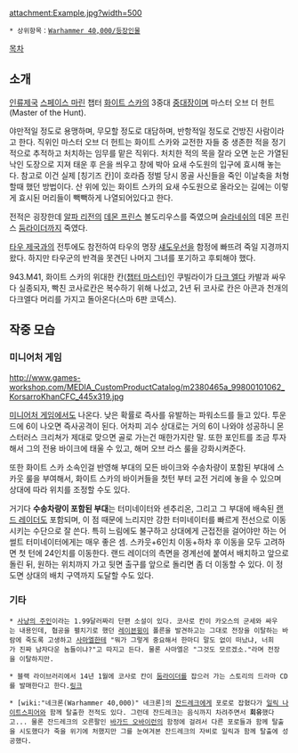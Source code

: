 {{{+1 '''Kor'sarro Khan'''}}}

attachment:Example.jpg?width=500

 * 상위항목：[[Warhammer 40,000/등장인물]]

[[목차]]

== 소개 ==
[[인류제국]] [[스페이스 마린]] 챕터 [[화이트 스카]]의 3중대 [[중대장]]이며 마스터 오브 더 헌트(Master of the Hunt).

야만적일 정도로 용맹하며, 무모할 정도로 대담하며, 반항적일 정도로 건방진 사람이라고 한다. 직위인 마스터 오브 더 헌트는 화이트 스카와 교전한 자들 중 생존한 적을 정기적으로 추적하고 처치하는 임무를 맡은 직위다. 처치한 적의 목을 잘라 오면 눈은 가열된 낙인 도장으로 지져 태운 후 은을 씌우고 창에 박아 요새 수도원의 입구에 효시해 놓는다. 참고로 이건 실제 [칭기즈 칸]이 호라즘 정벌 당시 몽골 사신들을 죽인 이날축을 처형할때 했던 방법이다. 산 위에 있는 화이트 스카의 요새 수도원으로 올라오는 길에는 이렇게 효시된 머리들이 빽빽하게 나열되어있다고 한다.

전적은 굉장한데 [[알파 리전]]의 [[데몬 프린스]] 볼도리우스를 죽였으며 [[슬라네쉬]]의 데몬 프린스 [[둠라이더]]까지 죽였다.

[[타우 제국]]과의 전투에도 참전하여 타우의 명장 [[섀도우선]]을 함정에 빠뜨려 죽일 지경까지 왔다. 하지만 타우군의 반격을 못견딘 나머지 그녀를 포기하고 후퇴해야 했다.

943.M41, 화이트 스카의 위대한 칸([[챕터 마스터]])인 쿠빌라이가 [[다크 엘다]] 카발과 싸우다 실종되자, 빡친 코사로칸은 복수하기 위해 나섰고, 2년 뒤 코사로 칸은 아콘과 천개의 다크엘다 머리를 가지고 돌아온다(스마 6판 코덱스). 

== 작중 모습 ==
=== 미니어처 게임 ===
http://www.games-workshop.com/MEDIA_CustomProductCatalog/m2380465a_99800101062_KorsarroKhanCFC_445x319.jpg

[[미니어처 게임]]에서도 나온다. 낮은 확률로 즉사를 유발하는 파워소드를 들고 있다. 투운드에 6이 나오면 즉사공격이 된다. 어차피 괴수 상대로는 거의 6이 나와야 성공하니 몬스터러스 크리쳐가 제대로 맞으면 골로 가는건 매한가지란 말. 또한 포인트를 조금 투자해서 그의 전용 바이크에 태울 수 있고, 해머 오브 라스 룰을 강화시켜준다.

또한 화이트 스카 소속인걸 반영해 부대의 모든 바이크와 수송차량이 포함된 부대에 스카웃 룰을 부여해서, 화이트 스카의 바이커들을 첫턴 부터 교전 거리에 놓을 수 있으며 상대에 따라 위치를 조정할 수도 있다. 

거기다 '''수송차량이 포함된 부대'''는 터미네이터와 센추리온, 그리고 그 부대에 배속된 [[랜드 레이더]]도 포함되며, 이 점 때문에 느리지만 강한 터미네이터를 빠르게 전선으로 이동시키는 수단으로 잘 쓴다. 특히 느림에도 불구하고 상대에게 근접전을 걸어야만 하는 어썰트 터미네이터에게는 매우 좋은 셈. 스카웃+6인치 이동+하차 후 이동을 모두 고려하면 첫 턴에 24인치를 이동한다. 랜드 레이더의 측면을 경계선에 붙여서 배치하고 앞으로 돌린 뒤, 원하는 위치까지 가고 뒷면 출구를 앞으로 돌리면 좀 더 이동할 수 있다. 이 정도면 상대의 배치 구역까지 도달할 수도 있다.

=== 기타 ===
 * [http://www.blacklibrary.com/warhammer-40000/advent-day-four-korsarro-khan-huntmaster-ebook.html 사냥의 주인]이라는 1.99달러짜리 단편 소설이 있다. 코사로 칸이 카오스의 군세와 싸우는 내용인데, 협공을 펼치기로 했던 [[레이븐윙]]이 폴른을 발견하고는 그대로 전장을 이탈하는 바람에 죽도록 고생하고 [[사마엘]]한테 "뭐가 그렇게 중요해서 한마디 말도 없이 떠났냐, 너희가 진짜 남자다운 놈들이냐?"고 따지고 든다. 물론 사마엘은 "그것도 모르겠소."라며 전장을 이탈하지만.

 * 블랙 라이브러리에서 14년 1월에 코사로 칸이 [[둠라이더]]를 잡으러 가는 스토리의 드라마 CD를 발매한다고 한다.[http://www.blacklibrary.com/warhammer-40000/master-of-the-hunt-mp3.html 링크]

 * [wiki:"네크론(Warhammer 40,000)" 네크론]의 [[잔드레크]]에게 포로로 잡혔다가 [[일릭 나이트스피어]]와 함께 탈출한 전적도 있다. 그런데 잔드레크는 음식까지 차려주면서 '''회유'''했다고... 물론 잔드레크의 오른팔인 [[바가드 오바이런]]의 함정에 걸려서 다른 포로들과 함께 탈출을 시도했다가 죽을 위기에 처했지만 그를 눈여겨본 잔드레크의 자비로 일릭과 함께 탈출에 성공했다.
